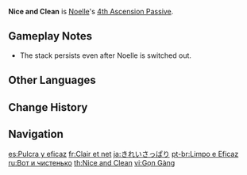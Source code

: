 {{Talent Infobox
|image         = Talent Nice and Clean.png
|character     = Noelle
|type          = 4th Ascension Passive
|info          = Every 4 [[Favonius Bladework - Maid|Normal or Charged Attack]] hits will decrease the CD of [[Breastplate]] by 1s.<br />Hitting multiple opponents with a single attack is only counted as 1 hit.
|utility1      = Cooldown Reduction
|utility2      = Charged Attack
}}
'''Nice and Clean''' is [[Noelle]]'s [[4th Ascension Passive]].

==Gameplay Notes==
* The stack persists even after Noelle is switched out.
<!-- Pending test: * Does not gain any stack when ''Breastplate'' is off cooldown and stack also resets to zero.-->

==Other Languages==
{{Other Languages
|en      = Nice and Clean
|zhs     = 干净利落
|zhs_rm  = Gānjìng-lìluo
|zht     = 乾淨俐落
|zht_rm  = Gānjìng-lìluo
|zh_tl   = Neat and Tidy
|ja      = きれいさっぱり
|ja_rm   = Kireisappari
|ja_tl   = Spotless
|ko      = 산뜻깔끔
|ko_rm   = Santteutkkalkkeum
|ko_tl   = Fresh and Tidy
|es      = Pulcra y eficaz
|es_tl   = Neat and Efficiency
|fr      = Clair et net
|fr_tl   = Nice and Clean
|ru      = Вот и чистенько
|ru_tl   = Here, Clear Now
|th      = Nice and Clean
|vi      = Gọn Gàng
|vi_tl   = Tidy
|de      = Sauber und geschwind
|de_tl   = Clean and Swift
|id      = Nice and Clean
|pt      = Limpo e Eficaz
|pt_tl   = 
|tr      = Tertemiz
|tr_tl   = 
|it      = Pulito e ordinato
|it_tl   = Clean and Tidy
}}

==Change History==
{{Change History|1.0}}
{{Clr}}
==Navigation==
{{Talent Navbox|Noelle}}

[[es:Pulcra y eficaz]]
[[fr:Clair et net]]
[[ja:きれいさっぱり]]
[[pt-br:Limpo e Eficaz]]
[[ru:Вот и чистенько]]
[[th:Nice and Clean]]
[[vi:Gọn Gàng]]